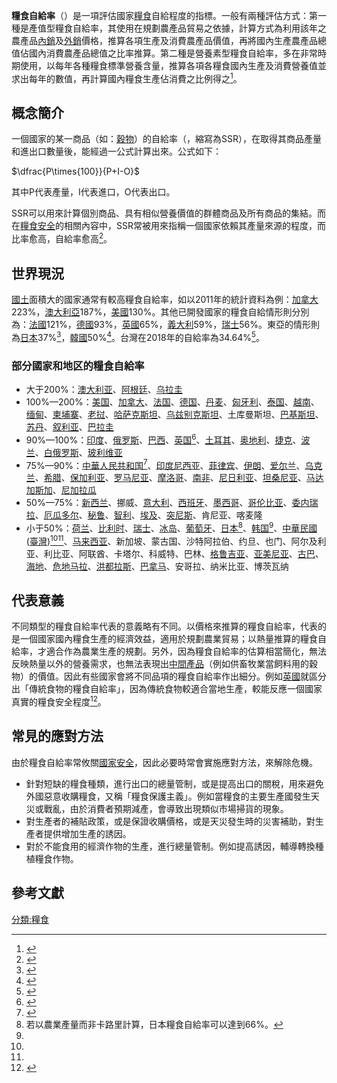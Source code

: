 '''糧食自給率'''（{{lang|en|food self-sufficiency rate}}）是一項評估國家[[糧食|糧食]]自給程度的指標。一般有兩種評估方式：第一種是產值型糧食自給率，其使用在規劃農產品貿易之依據，計算方式為利用該年之農產品[[內銷|內銷]]及[[外銷|外銷]]價格，推算各項生產及消費農產品價值，再將國內生產農產品總值佔國內消費農產品總值之比率推算。第二種是營養素型糧食自給率，多在非常時期使用，以每年各種糧食標準營養含量，推算各項各糧食國內生產及消費營養值並求出每年的數值，再計算國內糧食生產佔消費之比例得之<ref name="張博仁">{{cite journal | title = 台灣糧食安全研究 | journal = 私立淡江大學國際事務與戰略研究所碩士論文 | author = 張博仁  | language = zh-tw|date=1996年5月}}</ref>{{rp|19-20}}。

==概念簡介==
一個國家的某一商品（如：[[穀物|穀物]]）的自給率（{{lang-en|Self-sufficiency ratio}}，縮寫為SSR），在取得其商品產量和進出口數量後，能經過一公式計算出來。公式如下：

<math>\dfrac{P\times{100}}{P+I-O}</math>

其中P代表產量，I代表進口，O代表出口。

SSR可以用來計算個別商品、具有相似營養價值的群體商品及所有商品的集結。而在[[糧食安全|糧食安全]]的相關內容中，SSR常被用來指稱一個國家依賴其產量來源的程度，而比率愈高，自給率愈高<ref>{{cite book | url = http://www.fao.org/docrep/016/i2493e/i2493e06.pdf | title = FAO Statistical Pocketbook 2012 | publisher = [[聯合國農糧組織|聯合國農糧組織]] | ISBN = 9789251070833 | language = en | page = 252 | date = 2012年2月 | access-date = 2014-12-14 | archive-date = 2014-12-18 | archive-url = https://web.archive.org/web/20141218031330/http://www.fao.org/docrep/016/i2493e/i2493e06.pdf | dead-url = no }}</ref>。

==世界現況==
[[國土|國土]]面積大的國家通常有較高糧食自給率，如以2011年的統計資料為例：[[加拿大|加拿大]]223%，[[澳大利亞|澳大利亞]]187%，[[美國|美國]]130%。其他已開發國家的糧食自給情形則分別為：[[法國|法國]]121%，[[德國|德國]]93%，[[英國|英國]]65%，[[義大利|義大利]]59%，[[瑞士|瑞士]]56%。東亞的情形則為[[日本|日本]]37%<ref>{{cite web | url = http://www.maff.go.jp/j/press/kanbo/anpo/190806.html | author = 日本農林水産省 | title = 平成30年度食料自給率・食料自給力指標について | language = ja | accessdate = 2019-11-20 | archive-date = 2019-09-16 | archive-url = https://web.archive.org/web/20190916165128/http://www.maff.go.jp/j/press/kanbo/anpo/190806.html | dead-url = no }}</ref>，[[韓國|韓國]]50%<ref>{{cite web | url = http://www.garbagemattersproject.com/uploads/1/5/7/7/15770682/poster_fwj_final_copy.pdf | author = Federica Marra | title = Behind the scenes of food loss and waste fighting:the case of Japan | language = en | deadurl = yes | archiveurl = https://web.archive.org/web/20141214120902/http://www.garbagemattersproject.com/uploads/1/5/7/7/15770682/poster_fwj_final_copy.pdf | archivedate = 2014-12-14 }}</ref>。台灣在2018年的自給率為34.64%<ref name="#1">{{cite web | url = http://agrstat.coa.gov.tw/sdweb/public/indicator/Indicator.aspx | author = 行政院農業委員會 | title = 糧食自給率——以熱量計算 | language = zh-tw | access-date = 2014-12-20 | archive-url = https://web.archive.org/web/20160412074156/http://agrstat.coa.gov.tw/sdweb/public/indicator/Indicator.aspx | archive-date = 2016-04-12 | dead-url = yes }}</ref>。
===部分國家和地区的糧食自給率===

* 大于200%：[[澳大利亚地理|澳大利亚]]、[[阿根廷地理|阿根廷]]、[[乌拉圭地理|乌拉圭]]
* 100%—200%：[[美国|美国]]、[[加拿大地理|加拿大]]、[[法国地理|法国]]、[[德国地理|德国]]、[[丹麦地理|丹麦]]、[[匈牙利地理|匈牙利]]、[[泰国地理|泰国]]、[[越南地理|越南]]、[[缅甸地理|缅甸]]、[[柬埔寨地理|柬埔寨]]、[[老挝地理|老挝]]、[[哈萨克斯坦地理|哈萨克斯坦]]、[[乌兹别克斯坦地理|乌兹别克斯坦]]、土库曼斯坦、[[巴基斯坦地理|巴基斯坦]]、[[苏丹|苏丹]]、[[叙利亚地理|叙利亚]]、[[巴拉圭地理|巴拉圭]]
* 90%—100%：[[印度|印度]]、[[俄罗斯|俄罗斯]]、[[巴西|巴西]]、[[英国|英国]]<ref name="tari">{{Cite web|title=主要國家糧食自給率內涵比較分析|url=http://www.tari.gov.tw/df_ufiles/eng/no183-1.pdf|accessdate=2019-11-20|author=李仁耀|date=|last=|first=|authorlink=|coauthors=|year=|month=|format=pdf|work=|publisher=|pages=|language=|doi=|archiveurl=https://web.archive.org/web/20200521033435/https://www.tari.gov.tw/df_ufiles/eng/no183-1.pdf|archivedate=2020-05-21|dead-url=no|quote=}}</ref>、[[土耳其地理|土耳其]]、[[奥地利|奥地利]]、[[捷克地理|捷克]]、[[波蘭地理|波兰]]、[[白俄罗斯|白俄罗斯]]、[[玻利維亞地理|玻利维亚]]
* 75%—90%：[[中华人民共和国|中華人民共和国]]<ref>{{Cite web|title=中国粮食进口量再创新高，食物自给率持续下降|url=https://www.163.com/dy/article/GTUR9LPF0519DDQ2.html|access-date=2022-05-29|author=|date=2022-01-17|last=[[第一财经|第一财经]]|work=www.163.com|language=zh|quote=食物自给率是表明国家食物安全的重要指标，杜鹰团队用不同方法计算出中国食物自给率的变化情况，计算结果大体一致，20年间中国的食物自给率已从100%左右下降到目前的76%左右，年均下降1个多百分点。}}</ref>、[[印度尼西亚|印度尼西亚]]、[[菲律宾|菲律宾]]、[[伊朗|伊朗]]、[[愛爾蘭地理|爱尔兰]]、[[烏克蘭地理|乌克兰]]、[[希臘地理|希腊]]、[[保加利亚|保加利亚]]、[[羅馬尼亞|罗马尼亚]]、[[摩洛哥|摩洛哥]]、[[南非地理|南非]]、[[尼日利亞地理|尼日利亚]]、[[坦桑尼亚地理|坦桑尼亚]]、[[馬達加斯加地理|马达加斯加]]、[[尼加拉瓜|尼加拉瓜]]
* 50%—75%：[[新西兰地理|新西兰]]、挪威、[[意大利地理|意大利]]、[[西班牙地理|西班牙]]、[[墨西哥地理|墨西哥]]、[[哥倫比亞地理|哥伦比亚]]、[[委内瑞拉地理|委内瑞拉]]、[[厄瓜多尔|厄瓜多尔]]、[[秘鲁地理|秘鲁]]、[[智利地理|智利]]、[[埃及地理|埃及]]、[[突尼斯地理|突尼斯]]、肯尼亚、喀麦隆
* 小于50%：[[荷兰|荷兰]]、[[比利时|比利时]]、[[瑞士地理|瑞士]]、[[冰岛|冰岛]]、[[葡萄牙地理|葡萄牙]]、[[日本|日本]]<ref>若以農業產量而非卡路里計算，日本糧食自給率可以達到66%。{{cite web | url = http://www.maff.go.jp/j/press/kanbo/anpo/190806.html | author = 日本農林水産省 | title = 平成30年度食料自給率・食料自給力指標について | language = ja | accessdate = 2019-11-20 | archive-date = 2019-09-16 | archive-url = https://web.archive.org/web/20190916165128/http://www.maff.go.jp/j/press/kanbo/anpo/190806.html | dead-url = no }}</ref>、[[大韩民国|韩国]]<ref name="tari"/>、[[中華民國|中華民國]]([[臺灣|臺灣]])<ref name="#1"/><ref name="tari"/>、[[马来西亚|马来西亚]]、新加坡、蒙古国、沙特阿拉伯、约旦、也门、阿尔及利亚、利比亚、阿联酋、卡塔尔、科威特、巴林、[[格鲁吉亚地理|格鲁吉亚]]、[[亚美尼亚地理|亚美尼亚]]、[[古巴地理|古巴]]、[[海地地理|海地]]、[[危地马拉地理|危地马拉]]、[[洪都拉斯地理|洪都拉斯]]、[[巴拿马地理|巴拿马]]、安哥拉、纳米比亚、博茨瓦纳

==代表意義==
不同類型的糧食自給率代表的意義略有不同。以價格來推算的糧食自給率，代表的是一個國家國內糧食生產的經濟效益，適用於規劃農業貿易；以熱量推算的糧食自給率，才適合作為農業生產的規劃。另外，因為糧食自給率的估算相當簡化，無法反映熱量以外的營養需求，也無法表現出[[中間產品|中間產品]]（例如供畜牧業當飼料用的穀物）的價值。因此有些國家會將不同品項的糧食自給率作出細分{{R|張博仁|page=19-23}}。例如[[英國|英國]]就區分出「傳統食物的糧食自給率」，因為傳統食物較適合當地生產，較能反應一個國家真實的糧食安全程度<ref>{{cite web | url = http://www.rest.org.tw/upload/2014072217420782.pdf | title = 英國「糧食自給率」的編算與政策意涵 | work = 臺灣農村經濟學會 | others = 李仁耀、張呈徽、林啟淵譯 | page = 6 | language = zh-tw | date = 2012年12月 | accessdate = 2014-12-14 | archive-date = 2014-12-14 | archive-url = https://web.archive.org/web/20141214113802/http://www.rest.org.tw/upload/2014072217420782.pdf | dead-url = no }}</ref>。

==常見的應對方法==
由於糧食自給率常攸關[[國家安全|國家安全]]，因此必要時常會實施應對方法，來解除危機。
*針對短缺的糧食種類，進行出口的總量管制，或是提高出口的關稅，用來避免外國惡意收購糧食，又稱「糧食保護主義」。例如當糧食的主要生產國發生天災或戰亂，由於消費者預期減產，會導致出現類似市場掃貨的現象。
*對生產者的補貼政策，或是保證收購價格，或是天災發生時的災害補助，對生產者提供增加生產的誘因。
*對於不能食用的經濟作物的生產，進行總量管制。例如提高誘因，輔導轉換種植糧食作物。

==參考文獻==
{{reflist}}

[[分類:糧食|分類:糧食]]
